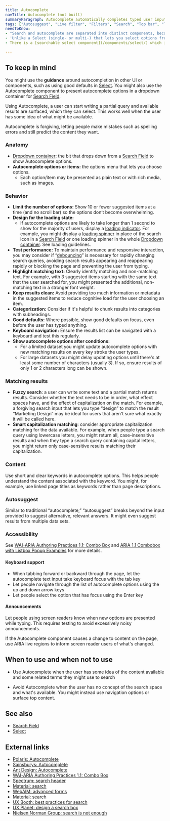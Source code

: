 ```yaml
---
title: Autocomplete
navTitle: Autocomplete (not built)
summaryParagraph: Autocomplete automatically completes typed user input with matching results from a larger data set. Autosuggest breaks beyond the input provided to suggest alternative, relevant answers.
tags: ["Autosuggest", "Live filter", "Filters", "Search", "Top bar", "Text input"]
needToKnow:
- "Search and autocomplete are separated into distinct components, because search may be used in a way that doesn't show autocompleted results."
- 'Unlike a Select (single- or multi-) that lets you select options from an options menu, the Autocomplete component has other behavior beyond choosing an option as the value for a setting, such as linking to other content.'
- There is a [searchable select component](/components/select/) which is not an example of autocomplete. The user enters text to narrow down a large list of options to make a selection and set the value of the field.

---
```



## To keep in mind

You might use the **guidance** around autocompletion in other UI or components, such as using good defaults in [Select](/components/select). You might also use the Autocomplete component to present autocomplete options in a dropdown container for [Search Field](/components/search-field).

Using Autocomplete, a user can start writing a partial query and available results are surfaced, which they can select. This works well when the user has some idea of what might be available.

Autocomplete is forgiving, letting people make mistakes such as spelling errors and still predict the content they want.

### Anatomy

- [Dropdown container](/components/dropdown/): the bit that drops down from a [Search Field](/components/search-field) to show Autocomplete options.
- **Autocomplete options or items:** the options menu that lets you choose options.
    - Each option/item may be presented as plain text or with rich media, such as images.

### Behavior

- **Limit the number of options:** Show 10 or fewer suggested items at a time (and no scroll bar) so the options don’t become overwhelming.
- **Design for the loading state:**
   - If autocomplete options are likely to take longer than 1 second to show for the majority of users, display a [loading indicator](/guidelines/loading-patterns/). For example, you might display a [loading spinner](/components/loading-spinner) in place of the search icon in a [Search Field](/components/search-field) or one loading spinner in the whole [Dropdown container](/components/dropdown/). See loading guidelines.
- **Test performance:** To maintain performance and responsive interaction, you may consider if “[debouncing](https://css-tricks.com/the-difference-between-throttling-and-debouncing/)” is necessary for rapidly changing search queries, avoiding search results appearing and reappearing rapidly or blocking the page and preventing the user from typing.
- **Highlight matching text:** Clearly identify matching and non-matching text. For example, with 3 suggested items starting with the same text that the user searched for, you might presented the additional, non-matching text in a stronger font weight.
- **Keep results clean:** Avoid providing too much information or metadata in the suggested items to reduce cognitive load for the user choosing an item.
- **Categorization:** Consider if it's helpful to chunk results into categories with subheadings.
- **Good defaults:** Where possible, show good defaults on focus, even before the user has typed anything.
- **Keyboard navigation:** Ensure the results list can be navigated with a keyboard and test this regularly.
- **Show autocomplete options after conditions:**
    - For a limited dataset you might update autocomplete options with new matching results on every key stroke the user types.
    - For large datasets you might delay updating options until there's at least some number of characters (usually 3). If so, ensure results of only 1 or 2 characters long can be shown.


### Matching results

- **Fuzzy search**: a user can write some text and a partial match returns results. Consider whether the text needs to be in order, what effect spaces have, and the effect of capitalization on the match. For example, a forgiving search input that lets you type “design” to match the result “Marketing Design” may be ideal for users that aren't sure what exactly it will be called here.
- **Smart capitalization matching**: consider appropriate capitalization matching for the data available. For example, when people type a search query using lowercase letters, you might return all, case-insensitive results and when they type a search query containing capital letters, you might return only case-sensitive results matching their capitalization.

### Content

Use short and clear keywords in autocomplete options. This helps people understand the content associated with the keyword. You might, for example, use linked page titles as keywords rather than page descriptions.

### Autosuggest

Similar to traditional “autocomplete,” “autosuggest” breaks beyond the input provided to suggest alternative, relevant answers. It might even suggest results from multiple data sets.

### Accessibility

See [WAI-ARIA Authoring Practices 1.1: Combo Box](https://www.w3.org/TR/wai-aria-practices-1.1/#combobox) and [ARIA 1.1 Combobox with Listbox Popup Examples](https://www.w3.org/TR/wai-aria-practices/examples/combobox/aria1.1pattern/listbox-combo.html) for more details.

#### Keyboard support

- When tabbing forward or backward through the page, let the autocomplete text input take keyboard focus with the tab key
- Let people navigate through the list of autocomplete options using the up and down arrow keys
- Let people select the option that has focus using the Enter key

#### Announcements

Let people using screen readers know when new options are presented while typing. This requires testing to avoid excessively noisy announcements.

If the Autocomplete component causes a change to content on the page, use ARIA live regions to inform screen reader users of what's changed.

## When to use and when not to use

<WhenToUseAndWhenNotToUse>
<WhenToUse>

- Use Autocomplete when the user has some idea of the content available and some related terms they might use to search

</WhenToUse>
<WhenNotToUse>

- Avoid Autocomplete when the user has no concept of the search space and what's available. You might instead use navigation options or surface top content.

</WhenNotToUse>
</WhenToUseAndWhenNotToUse>

## See also

- [Search Field](/components/search-field)
- [Select](/components/select)

## External links

- [Polaris: Autocomplete](https://polaris.shopify.com/components/forms/autocomplete)
- [Sainsburys: Autocomplete](https://luna.sainsburys.co.uk/components/autocomplete)
- [Ant Design: Autocomplete](https://ant.design/components/auto-complete/#header)
- [WAI-ARIA Authoring Practices 1.1: Combo Box](https://www.w3.org/TR/wai-aria-practices-1.1/#combobox)
- [Spectrum: search header](https://spectrum.adobe.com/page/combo-box/#Autocomplete)
- [Material: search](https://material.io/design/navigation/search.html)
- [WebAIM: advanced forms](https://webaim.org/techniques/forms/advanced)
- [Material: search](https://material.io/design/navigation/search.html)
- [UX Booth: best practices for search](https://www.uxbooth.com/articles/best-practices-for-search/)
- [UX Planet: design a search box](https://uxplanet.org/design-a-perfect-search-box-b6baaf9599c)
- [Nielsen Norman Group: search is not enough](https://www.nngroup.com/articles/search-not-enough/)

